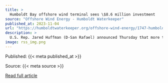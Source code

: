 ```yaml
---
title: >
  Humboldt Bay offshore wind terminal sees \$8.6 million investment
source: "Offshore Wind Energy - Humboldt Waterkeeper"
published_at: 2023-11-04
url: "https://humboldtwaterkeeper.org/offshore-wind-energy/1747-humboldt-bay-offshore-wind-terminal-sees-8-6-million-investment-2"
description: >
  U.S. Rep. Jared Huffman (D-San Rafael) announced Thursday that more than $8.6 million has been awarded to the Humboldt Bay Harbor, Recreation, and Conservation District to go toward the development of an offshore wind terminal in Humboldt Bay.It’s the latest step for the wind terminal as California continues to try to reach their lofty clean energy goals of 100% carbon-free energy by 2045.“My district in Northern California has some of the best areas available to help meet the administration’s offshore wind energy goals, and I’m glad I could help secure this grant to support the development of one of the first offshore wind projects on the West Coast,” Huffman said in a prepared statement.Huffman lauded the funding noting that the awarded money will go toward “studies, site design, and permitting activities for a heavy-lift offshore wind terminal at the Redwood Marine Terminal. The grant will also fund the creation of a bay-wide master plan for offshore wind development and project management and grant administration expenses.”The Redwood Marine Terminal was the lone offshore wind farm development project on the West Coast to receive funding.Read More
image: rss_img.png
---
```



  Published: {{< meta published_at >}}
  

  Source: {{< meta source >}}
  

  [Read full article]({{< meta url >}}){target='blank'}
  

